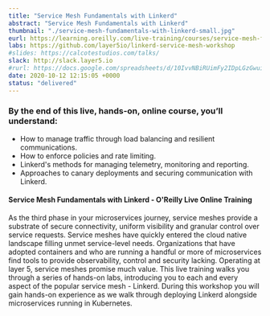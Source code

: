 ```yaml
---
title: "Service Mesh Fundamentals with Linkerd"
abstract: "Service Mesh Fundamentals with Linkerd"
thumbnail: "./service-mesh-fundamentals-with-linkerd-small.jpg"
eurl: https://learning.oreilly.com/live-training/courses/service-mesh-fundamentals-with-linkerd/0636920418085/
labs: https://github.com/layer5io/linkerd-service-mesh-workshop
#slides: https://calcotestudios.com/talks/
slack: http://slack.layer5.io
#rurl: https://docs.google.com/spreadsheets/d/10IvvNBiRUimFy2IDpLGzGwuiiVl3vFstN7Bx8fJDB0c/edit?usp=sharing
date: 2020-10-12 12:15:05 +0000
status: "delivered"
---
```


### By the end of this live, hands-on, online course, you’ll understand:

- How to manage traffic through load balancing and resilient communications.
- How to enforce policies and rate limiting.
- Linkerd's methods for managing telemetry, monitoring and reporting.
- Approaches to canary deployments and securing communication with Linkerd.

<h4>Service Mesh Fundamentals with Linkerd - O'Reilly Live Online Training</h4>
As the third phase in your microservices journey, service meshes provide a substrate of secure connectivity, uniform visibility and granular control over service requests. Service meshes have quickly entered the cloud native landscape filling unmet service-level needs. Organizations that have adopted containers and who are running a handful or more of microservices find tools to provide observability, control and security lacking. Operating at layer 5, service meshes promise much value. This live training walks you through a series of hands-on labs, introducing you to each and every aspect of the popular service mesh - Linkerd. During this workshop you will gain hands-on experience as we walk through deploying Linkerd alongside microservices running in Kubernetes.
